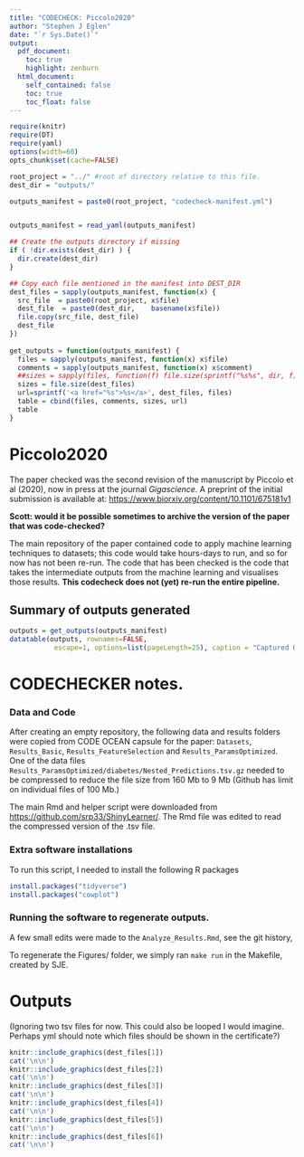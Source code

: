 ```yaml
---
title: "CODECHECK: Piccolo2020"
author: "Stephen J Eglen"
date: "`r Sys.Date()`"
output:
  pdf_document:
    toc: true
    highlight: zenburn
  html_document:
    self_contained: false
    toc: true
    toc_float: false
---
```


```r
require(knitr)
require(DT)
require(yaml)
options(width=60)
opts_chunk$set(cache=FALSE)

root_project = "../" #root of directory relative to this file.
dest_dir = "outputs/"

outputs_manifest = paste0(root_project, "codecheck-manifest.yml")


outputs_manifest = read_yaml(outputs_manifest)

## Create the outputs directory if missing
if ( !dir.exists(dest_dir) ) {
  dir.create(dest_dir)
}

## Copy each file mentioned in the manifest into DEST_DIR
dest_files = sapply(outputs_manifest, function(x) {
  src_file  = paste0(root_project, x$file)
  dest_file  = paste0(dest_dir,    basename(x$file))
  file.copy(src_file, dest_file)
  dest_file
})
  
get_outputs = function(outputs_manifest) {
  files = sapply(outputs_manifest, function(x) x$file)
  comments = sapply(outputs_manifest, function(x) x$comment)
  ##sizes = sapply(files, function(f) file.size(sprintf("%s%s", dir, f)))
  sizes = file.size(dest_files)
  url=sprintf('<a href="%s">%s</a>', dest_files, files)
  table = cbind(files, comments, sizes, url)
  table
}
```



# Piccolo2020


The paper checked was the second revision of the manuscript by Piccolo
et al (2020), now in press at the journal *Gigascience*.  A preprint
of the initial submission is available at:
<https://www.biorxiv.org/content/10.1101/675181v1>

**Scott: would it be possible sometimes to archive the version of the
paper that was code-checked?**


The main repository of the paper contained code to apply machine
learning techniques to datasets; this code would take hours-days to
run, and so for now has not been re-run.  The code that has been
checked is the code that takes the intermediate outputs from the
machine learning and visualises those results.  **This codecheck does
not (yet) re-run the entire pipeline.**


## Summary of outputs generated
```r
outputs = get_outputs(outputs_manifest)
datatable(outputs, rownames=FALSE,
		   escape=1, options=list(pageLength=25), caption = "Captured Outputs")
```

# CODECHECKER notes.


### Data and Code

After creating an empty repository, the following data and results
folders were copied from CODE OCEAN capsule for the paper: `Datasets`,
`Results_Basic`, `Results_FeatureSelection` and
`Results_ParamsOptimized`.  One of the data files
`Results_ParamsOptimized/diabetes/Nested_Predictions.tsv.gz` needed to
be compressed to reduce the file size from 160 Mb to 9 Mb (Github has
limit on individual files of 100 Mb.)


The main Rmd and helper script were downloaded from
<https://github.com/srp33/ShinyLearner/>.  The Rmd file was edited to
read the compressed version of the .tsv file.

### Extra software installations



To run this script, I needed to install the following R packages

```r
install.packages("tidyverse")
install.packages("cowplot")
```

### Running the software to regenerate outputs.

A few small edits were made to the `Analyze_Results.Rmd`, see the git
history,

To regenerate the Figures/ folder, we simply ran `make run` in the
Makefile, created by SJE.


\clearpage

# Outputs

(Ignoring two tsv files for now.  This could also be looped I would
imagine.  Perhaps yml should note which files should be shown in the certificate?)

```r
knitr::include_graphics(dest_files[1])
cat('\n\n')
knitr::include_graphics(dest_files[2])
cat('\n\n')
knitr::include_graphics(dest_files[3])
cat('\n\n')
knitr::include_graphics(dest_files[4])
cat('\n\n')
knitr::include_graphics(dest_files[5])
cat('\n\n')
knitr::include_graphics(dest_files[6])
cat('\n\n')
```
